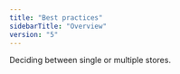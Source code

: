 ```yaml
---
title: "Best practices"
sidebarTitle: "Overview"
version: "5"
---
```


<CardGroup cols={2}>
  <Card
    title="Single or Multiple Stores"
    icon="store"
    iconType="duotone"
    href="/docs/best-practices/store5/single-or-multiple-stores"
  >
    Deciding between single or multiple stores.
  </Card>
</CardGroup>
